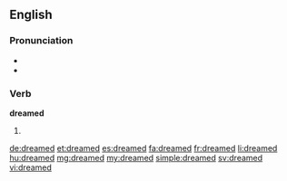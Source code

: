 ==English==

===Pronunciation===
* {{IPA|/ˈdriːmd/}}
* {{audio|en-us-dreamed.ogg|Audio (US)}}

===Verb===
'''dreamed'''

# {{past of|dream}}

[[de:dreamed]]
[[et:dreamed]]
[[es:dreamed]]
[[fa:dreamed]]
[[fr:dreamed]]
[[li:dreamed]]
[[hu:dreamed]]
[[mg:dreamed]]
[[my:dreamed]]
[[simple:dreamed]]
[[sv:dreamed]]
[[vi:dreamed]]